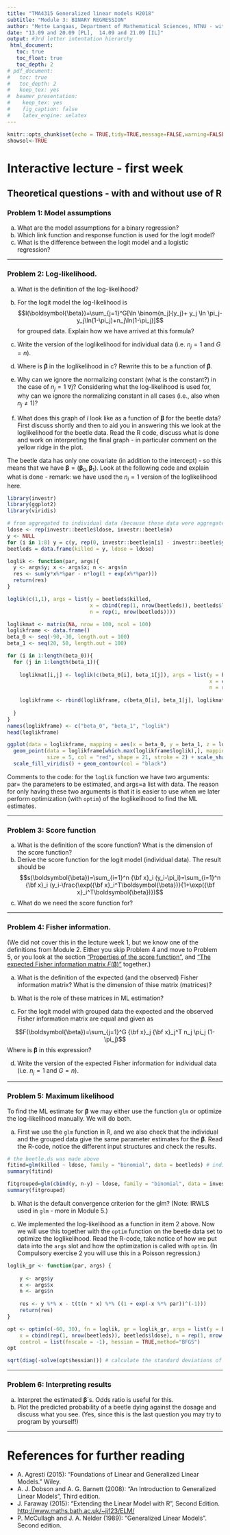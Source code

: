 ```yaml
---
title: "TMA4315 Generalized linear models H2018"
subtitle: "Module 3: BINARY REGRESSION"
author: "Mette Langaas, Department of Mathematical Sciences, NTNU - with contributions from Øyvind Bakke, Thea Bjørnland and Ingeborg Hem"
date: "13.09 and 20.09 [PL],  14.09 and 21.09 [IL]"
output: #3rd letter intentation hierarchy
 html_document:
   toc: true
   toc_float: true
   toc_depth: 2
# pdf_document:
#   toc: true
#   toc_depth: 2
#   keep_tex: yes
#  beamer_presentation:
#    keep_tex: yes
#    fig_caption: false
#    latex_engine: xelatex
---
```


```r
knitr::opts_chunk$set(echo = TRUE,tidy=TRUE,message=FALSE,warning=FALSE)
showsol<-TRUE
```


# Interactive lecture - first week

## Theoretical questions - with and without use of R

### Problem 1: Model assumptions

a) What are the model assumptions for a binary regression? 
b) Which link function and response function is used for the logit model? 
c) What is the difference between the logit model and a logistic regression?

---

### Problem 2: Log-likelihood.  

a) What is the definition of the log-likelihood?

b) For the logit model the log-likelihood is
$$l(\boldsymbol{\beta})=\sum_{j=1}^G[\ln \binom{n_j}{y_j}+ y_j \ln \pi_j-y_j\ln(1-\pi_j)+n_j\ln(1-\pi_j)]$$
for grouped data. Explain how we have arrived at this formula?

c) Write the version of the loglikelihood for individual data (i.e. $n_j=1$ and $G=n$).

d) Where is $\boldsymbol{\beta}$ in the loglikelihood in c? Rewrite this to be a function of $\boldsymbol{\beta}$.  

e) Why can we ignore the normalizing constant (what is the constant?) in the case of $n_j = 1 \ \forall j$? Considering what the log-likelihood is used for, why can we ignore the normalizing constant in all cases (i.e., also when $n_j \neq 1$)?

f) What does this graph of $l$ look like as a function of $\boldsymbol{\beta}$ for the beetle data? First discuss shortly and then to aid you in answering this we look at the loglikelihood for the beetle data. Read the R code, discuss what is done and work on interpreting the final graph - in particular comment on the yellow ridge in the plot.

The beetle data has only one covariate (in addition to the intercept) - so this means that we have $\boldsymbol{\beta}=(\boldsymbol{\beta}_0,\boldsymbol{\beta}_1)$. Look at the following code and explain what is done - remark: we have used the $n_i=1$ version of the loglikelihood here.

```r
library(investr)
library(ggplot2)
library(viridis)

# from aggregated to individual data (because these data were aggregated)
ldose <- rep(investr::beetle$ldose, investr::beetle$n)
y <- NULL
for (i in 1:8) y = c(y, rep(0, investr::beetle$n[i] - investr::beetle$y[i]), rep(1, investr::beetle$y[i]))
beetleds = data.frame(killed = y, ldose = ldose)

loglik <- function(par, args){
  y <- args$y; x <- args$x; n <- args$n
  res <- sum(y*x%*%par - n*log(1 + exp(x%*%par)))
  return(res)
}

loglik(c(1,1), args = list(y = beetleds$killed, 
                           x = cbind(rep(1, nrow(beetleds)), beetleds$ldose), 
                           n = rep(1, nrow(beetleds))))

loglikmat <- matrix(NA, nrow = 100, ncol = 100)
loglikframe <- data.frame()
beta_0 <- seq(-90,-30, length.out = 100)
beta_1 <- seq(20, 50, length.out = 100)

for (i in 1:length(beta_0)){
  for (j in 1:length(beta_1)){
    
    loglikmat[i,j] <- loglik(c(beta_0[i], beta_1[j]), args = list(y = beetleds$killed, 
                                                                  x = cbind(rep(1, nrow(beetleds)), beetleds$ldose), 
                                                                  n = rep(1, nrow(beetleds))))
    
    loglikframe <- rbind(loglikframe, c(beta_0[i], beta_1[j], loglikmat[i,j]))
  
  }
}
names(loglikframe) <- c("beta_0", "beta_1", "loglik")
head(loglikframe)

ggplot(data = loglikframe, mapping = aes(x = beta_0, y = beta_1, z = loglik)) + geom_raster(aes(fill = exp(0.0001*loglik))) +
  geom_point(data = loglikframe[which.max(loglikframe$loglik),], mapping = aes(x = beta_0, y = beta_1), 
             size = 5, col = "red", shape = 21, stroke = 2) + scale_shape(solid = FALSE) +
  scale_fill_viridis() + geom_contour(col = "black")
```

Comments to the code: for the `loglik` function we have two arguments: par= the parameters to be estimated, and args=a list with data. The reason for only having these two arguments is that it is easier to use when we later perform optimization (with `optim`) of the loglikelihood to find the ML estimates.

---

### Problem 3: Score function

a) What is the definition of the score function? What is the dimension of the score function?
b) Derive the score function for the logit model (individual data). The result should be
$$s(\boldsymbol{\beta})=\sum_{i=1}^n {\bf x}_i (y_i-\pi_i)=\sum_{i=1}^n {\bf x}_i (y_i-\frac{\exp({\bf x}_i^T\boldsymbol{\beta})}{1+\exp({\bf x}_i^T\boldsymbol{\beta})})$$
c) What do we need the score function for? 

---

### Problem 4: Fisher information. 

(We did not cover this in the lecture week 1, but we know one of the definitions from Module 2. Either you skip Problem 4 and move to Problem 5, or you look at the section ["Properties of the score function"](#propscore), and ["The expected Fisher information matrix $F(\boldsymbol{\beta})$"](#covscore) together.)

a) What is the definition of the expected (and the observed) Fisher information matrix? What is the dimension of thise matrix (matrices)?
b) What is the role of these matrices in ML estimation?

c) For the logit model with grouped data the expected and the observed Fisher information matrix are equal and given as

$$F(\boldsymbol{\beta})=\sum_{j=1}^G {\bf x}_j {\bf x}_j^T n_j \pi_j (1-\pi_j)$$
Where is $\boldsymbol{\beta}$ in this expression?

d) Write the version of the expected Fisher information for individual data (i.e. $n_j=1$ and $G=n$). 

---

### Problem 5: Maximum likelihood

To find the ML estimate for $\boldsymbol{\beta}$ we may either use the function `glm` or optimize the log-likelihood manually. We will do both.

a) First we use the `glm` function in R, and we also check that the individual and the grouped data give the same parameter estimates for the $\boldsymbol{\beta}$. Read the R-code, notice the different input structures and check the results.

```r
# the beetle.ds was made above
fitind=glm(killed ~ ldose, family = "binomial", data = beetleds) # individual data
summary(fitind)
```

```r
fitgrouped=glm(cbind(y, n-y) ~ ldose, family = "binomial", data = investr::beetle) # grouped data. response is #success AND #fails (here we have defined a dead beetle as a success)
summary(fitgrouped)
```

b) What is the default convergence criterion for the glm? (Note: IRWLS used in `glm` - more in Module 5.)

c) We implemented the log-likelihood as a function in item 2 above. Now we will use this together with the `optim` function on the beetle data set to optimize the loglikelihood. Read the R-code, take notice of how we put data into the `args` slot and how the optimization is called with `optim`. (In Compulsory exercise 2 you will use this in a Poisson regression.)

```r
loglik_gr <- function(par, args) {
    
    y <- args$y
    x <- args$x
    n <- args$n
    
    res <- y %*% x - t(t(n * x) %*% ((1 + exp(-x %*% par))^(-1)))
    return(res)
}

opt <- optim(c(-60, 30), fn = loglik, gr = loglik_gr, args = list(y = beetleds$killed, 
    x = cbind(rep(1, nrow(beetleds)), beetleds$ldose), n = rep(1, nrow(beetleds))), 
    control = list(fnscale = -1), hessian = TRUE,method="BFGS")
opt 

sqrt(diag(-solve(opt$hessian))) # calculate the standard deviations of the parameters
```

---

### Problem 6: Interpreting results

a) Interpret the estimated $\boldsymbol{\beta}$´s. Odds ratio is useful for this. 
b) Plot the predicted probability of a beetle dying against the dosage and discuss what you see. (Yes, since this is the last question you may try to program by yourself!)

<!-- # Summing up and moving on? -->

<!-- ## Aim of binary regression:  -->
<!-- 1. Construct a model to help understand the relationship between a "success probability" and one or several explanatory variables. The response measurements are binary (present/absent, true/false, healthy/diseased). -->
<!-- 2. Use the model for estimation and prediction of success probabilites. -->

<!-- Our two examples: -->

<!-- * probability of killing a beetle, for given dose chemicals -->

<!-- * probability for getting infant respiratory disease, covariates are sex of infant (boy, girl) and method of feeding (bottle, supplement, breast) -->

---


# References for further reading

* A. Agresti (2015): "Foundations of Linear and Generalized Linear Models." Wiley.
* A. J. Dobson and A. G. Barnett (2008): "An Introduction to Generalized Linear Models", Third edition. 
* J. Faraway (2015): "Extending the Linear Model with R", Second Edition. <http://www.maths.bath.ac.uk/~jjf23/ELM/>
* P. McCullagh and J. A. Nelder (1989): "Generalized Linear Models". Second edition.


